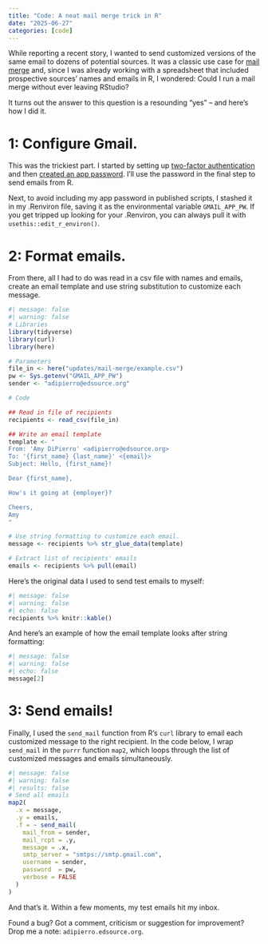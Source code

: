 ```yaml
---
title: "Code: A neat mail merge trick in R"
date: "2025-06-27"
categories: [code]
---
```


While reporting a recent story, I wanted to send customized versions of the same email to dozens of potential sources. It was a classic use case for [mail merge](https://support.google.com/mail/answer/12921167?hl=en) and, since I was already working with a spreadsheet that included prospective sources' names and emails in R, I wondered: Could I run a mail merge without ever leaving RStudio?

It turns out the answer to this question is a resounding "yes" -- and here's how I did it. 

# 1: Configure Gmail.

This was the trickiest part. I started by setting up [two-factor authentication](https://support.google.com/accounts/answer/185839?hl=en&co=GENIE.Platform%3DDesktop) and then [created an app password](https://support.google.com/mail/answer/185833?hl=en). I'll use the password in the final step to send emails from R.

Next, to avoid including my app password in published scripts, I stashed it in my .Renviron file, saving it as the environmental variable `GMAIL_APP_PW`. If you get tripped up looking for your .Renviron, you can always pull it with `usethis::edit_r_environ()`.

# 2: Format emails.

From there, all I had to do was read in a csv file with names and emails, create an email template and use string substitution to customize each message.

```r
#| message: false
#| warning: false
# Libraries
library(tidyverse)
library(curl)
library(here)

# Parameters
file_in <- here("updates/mail-merge/example.csv")
pw <- Sys.getenv("GMAIL_APP_PW") 
sender <- "adipierro@edsource.org"

# Code

## Read in file of recipients
recipients <- read_csv(file_in)

## Write an email template
template <- "
From: 'Amy DiPierro' <adipierro@edsource.org>
To: '{first_name} {last_name}' <{email}>
Subject: Hello, {first_name}!

Dear {first_name},

How's it going at {employer}?

Cheers,
Amy
"

# Use string formatting to customize each email.
message <- recipients %>% str_glue_data(template)

# Extract list of recipients' emails
emails <- recipients %>% pull(email)
```
Here's the original data I used to send test emails to myself:

```r
#| message: false
#| warning: false
#| echo: false
recipients %>% knitr::kable()
```

And here's an example of how the email template looks after string formatting:

```r
#| message: false
#| warning: false
#| echo: false
message[2]
```

# 3: Send emails!

Finally, I used the `send_mail` function from R's `curl` library  to email each customized message to the right recipient. In the code below, I wrap `send_mail` in the `purrr` function `map2`, which loops through the list of customized messages and emails simultaneously.

```r
#| message: false
#| warning: false
#| results: false
# Send all emails
map2(
  .x = message,
  .y = emails,
  .f = ~ send_mail(
    mail_from = sender,
    mail_rcpt = .y,
    message = .x,
    smtp_server = "smtps://smtp.gmail.com",
    username = sender,
    password  = pw,
    verbose = FALSE
  )
)
```

And that's it. Within a few moments, my test emails hit my inbox.

Found a bug? Got a comment, criticism or suggestion for improvement? Drop me a note: `adipierro.edsource.org`.
